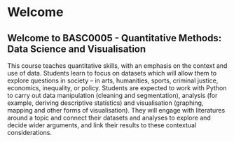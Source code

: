 # Welcome {.unnumbered}

## Welcome to BASC0005 - Quantitative Methods: Data Science and Visualisation

This course teaches quantitative skills, with an emphasis on the context and use of data. Students learn to focus on datasets which will allow them to explore questions in society – in arts, humanities, sports, criminal justice, economics, inequality, or policy. Students are expected to work with Python to carry out data manipulation (cleaning and segmentation), analysis (for example, deriving descriptive statistics) and visualisation (graphing, mapping and other forms of visualisation). They will engage with literatures around a topic and connect their datasets and analyses to explore and decide wider arguments, and link their results to these contextual considerations.
